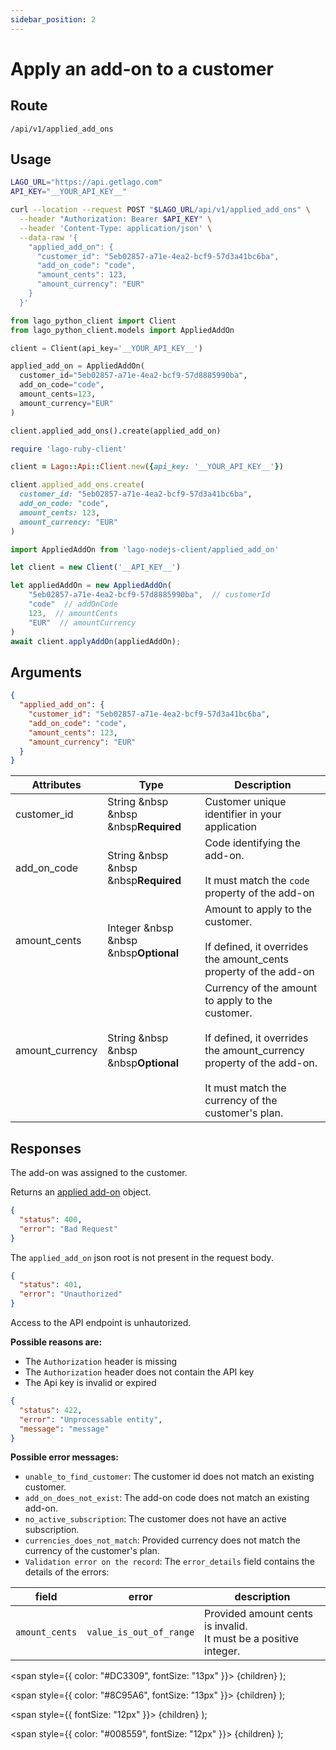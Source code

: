 ```yaml
---
sidebar_position: 2
---
```



# Apply an add-on to a customer

## Route

```curl title="POST"
/api/v1/applied_add_ons
```

## Usage

<Tabs groupId="prog-language">
  <TabItem value="curl" label="Curl" default>

  ```bash
  LAGO_URL="https://api.getlago.com"
  API_KEY="__YOUR_API_KEY__"

  curl --location --request POST "$LAGO_URL/api/v1/applied_add_ons" \
    --header "Authorization: Bearer $API_KEY" \
    --header 'Content-Type: application/json' \
    --data-raw '{
      "applied_add_on": {
        "customer_id": "5eb02857-a71e-4ea2-bcf9-57d3a41bc6ba",
        "add_on_code": "code",
        "amount_cents": 123,
        "amount_currency": "EUR"
      }
    }'
  ```
  </TabItem>

  <TabItem value="python" label="Python">

  ```python
  from lago_python_client import Client
  from lago_python_client.models import AppliedAddOn

  client = Client(api_key='__YOUR_API_KEY__')

  applied_add_on = AppliedAddOn(
    customer_id="5eb02857-a71e-4ea2-bcf9-57d8885990ba",
    add_on_code="code",
    amount_cents=123,
    amount_currency="EUR"
  )

  client.applied_add_ons().create(applied_add_on)
  ```
  </TabItem>

  <TabItem value="ruby" label="Ruby">

  ```ruby
  require 'lago-ruby-client'

  client = Lago::Api::Client.new({api_key: '__YOUR_API_KEY__'})

  client.applied_add_ons.create(
    customer_id: "5eb02857-a71e-4ea2-bcf9-57d3a41bc6ba",
    add_on_code: "code",
    amount_cents: 123,
    amount_currency: "EUR"
  )
  ```
  </TabItem>

  <TabItem value="javascript" label="Node.js">

  ```javascript
  import AppliedAddOn from 'lago-nodejs-client/applied_add_on'

  let client = new Client('__API_KEY__')

  let appliedAddOn = new AppliedAddOn(
      "5eb02857-a71e-4ea2-bcf9-57d8885990ba",  // customerId
      "code"  // addOnCode
      123,  // amountCents
      "EUR"  // amountCurrency
  )
  await client.applyAddOn(appliedAddOn);
  ```
  </TabItem>
</Tabs>

## Arguments

```json
{
  "applied_add_on": {
    "customer_id": "5eb02857-a71e-4ea2-bcf9-57d3a41bc6ba",
    "add_on_code": "code",
    "amount_cents": 123,
    "amount_currency": "EUR"
  }
}
```

| Attributes | Type | Description |
|--|--|--|
| customer_id | String &nbsp &nbsp &nbsp<Required>**Required**</Required> | Customer unique identifier in your application |
| add_on_code | String &nbsp &nbsp &nbsp<Required>**Required**</Required> | Code identifying the add-on.<br></br>It must match the `code` property of the add-on |
| amount_cents | Integer &nbsp &nbsp &nbsp<Optional>**Optional**</Optional> | Amount to apply to the customer.<br></br>If defined, it overrides the amount_cents property of the add-on |
| amount_currency | String &nbsp &nbsp &nbsp<Optional>**Optional**</Optional> | Currency of the amount to apply to the customer.<br></br>If defined, it overrides the amount_currency property of the add-on.<br></br>It must match the currency of the customer's plan. |

## Responses

<Tabs>
  <TabItem value="200" label="HTTP 200" default>
  The add-on was assigned to the customer.

  Returns an [applied add-on](./applied-add-on-object) object.
  </TabItem>

  <TabItem value="400" label="HTTP 400">

  ```json
  {
    "status": 400,
    "error": "Bad Request"
  }
  ```

  The `applied_add_on` json root is not present in the request body.
  </TabItem>

  <TabItem value="401" label="HTTP 401">

  ```json
  {
    "status": 401,
    "error": "Unauthorized"
  }
  ```

  Access to the API endpoint is unhautorized.

  **Possible reasons are:**
  * The `Authorization` header is missing
  * The `Authorization` header does not contain the API key
  * The Api key is invalid or expired


  </TabItem>

  <TabItem value="422" label="HTTP 422">

  ```json
  {
    "status": 422,
    "error": "Unprocessable entity",
    "message": "message"
  }
  ```

  **Possible error messages:**
  * `unable_to_find_customer`: The customer id does not match an existing customer.
  * `add_on_does_not_exist`: The add-on code does not match an existing add-on.
  * `no_active_subscription`: The customer does not have an active subscription.
  * `currencies_does_not_match`: Provided currency does not match the currency of the customer's plan.
  * `Validation error on the record`: The `error_details` field contains the details of the errors:

  | field | error | description |
  |--|--|--|
  | `amount_cents` | `value_is_out_of_range` | Provided amount cents is invalid.<br/>It must be a positive integer. |


  </TabItem>
</Tabs>



  <span
    style={{
      color: "#DC3309",
      fontSize: "13px"
    }}>
    {children}
  </span>
);

  <span
    style={{
      color: "#8C95A6",
      fontSize: "13px"
    }}>
    {children}
  </span>
);

  <span
    style={{
      fontSize: "12px"
    }}>
    {children}
  </span>
);

  <span
    style={{
      color: "#008559",
      fontSize: "12px"
    }}>
    {children}
  </span>
);
